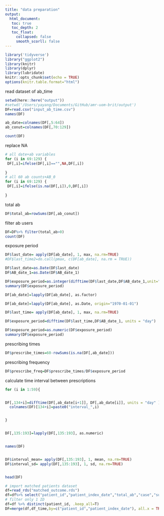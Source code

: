 ```yaml
---
title: "data preparation"
output: 
  html_document:
   toc: true
   toc_depth: 2
   toc_float:
     collapsed: false
     smooth_scorll: false
---
```


```r
library('tidyverse')
library("ggplot2")
library(knitr)
library(dplyr)
library(lubridate)
knitr::opts_chunk$set(echo = TRUE)
options(knitr.table.format="html")
```

read dataset of ab_time
```r
setwd(here::here("output"))
#setwd('/Users/yayang/Documents/GitHub/amr-uom-brit/output')
DF=read.csv("input_ab_time.csv")
names(DF)

ab_date=colnames(DF[,5:64])
ab_conut=colnames(DF[,70:129])

count(DF)

```

replace NA
```r
# all date+ab variables 
for (i in 69:129) {
 DF[,i]=ifelse(DF[,i]=="",NA,DF[,i])
 
}
# all 60 ab counts+AB_0
for (i in 69:129) {
 DF[,i]=ifelse(is.na(DF[,i]),0,DF[,i])
 
}
```

total ab
```r
DF$total_ab=rowSums(DF[,ab_conut])
```

filter ab users
```r
DF=DF%>% filter(total_ab>0)
count(DF)
```

exposure period
```r
DF$last_date= apply(DF[ab_date], 1, max, na.rm=TRUE)
#DF$last_time2=do.call(pmax, c(DF[ab_date], na.rm = TRUE))

```


```r
DF$last_date=as.Date(DF$last_date)
DF$AB_date_1=as.Date(DF$AB_date_1)

DF$exposure_period=as.integer(difftime(DF$last_date,DF$AB_date_1,unit="day"))
summary(DF$exposure_period)

```

```r
DF[ab_date]=lapply(DF[ab_date], as.factor)

DF[ab_date]=lapply(DF[ab_date], as.Date, origin="1970-01-01")

DF$last_time= apply(DF[ab_date], 1, max, na.rm=TRUE)

DF$exposure_period=difftime(DF$last_time,DF$AB_date_1, units = "day")

DF$exposure_period=as.numeric(DF$exposure_period)
summary(DF$exposure_period)
```

prescribing times
```r
DF$prescribe_times=60-rowSums(is.na(DF[,ab_date]))
```

prescribing frequency
```r
DF$prescribe_freq=DF$prescribe_times/DF$exposure_period
```


calculate time interval between prescriptions
```r
for (i in 1:59){


DF[,134+i]=difftime(DF[,ab_date[i+1]], DF[,ab_date[i]], units = "day" )
  colnames(DF)[134+i]=paste0("interval_",i)


}


DF[,135:193]=lapply(DF[,135:193], as.numeric)


names(DF)


DF$interval_mean= apply(DF[,135:193], 1, mean, na.rm=TRUE)
DF$interval_sd= apply(DF[,135:193], 1, sd, na.rm=TRUE)


head(DF)
```



```r

# import matched patients dataset
df=read_rds("matched_outcome.rds")
df=df%>% select("patient_id","patient_index_date","total_ab","case","subclass")
# filter only 1 ID
df=df %>% distinct(patient_id, .keep_all=T)
DF=merge(df,df_time,by=c("patient_id","patient_index_date"), all.x = TRUE)

```


